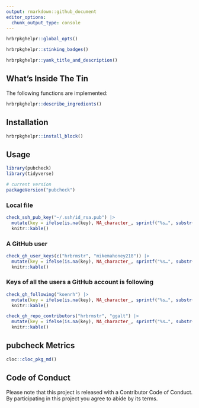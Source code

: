 ```yaml
---
output: rmarkdown::github_document
editor_options: 
  chunk_output_type: console
---
```

```r
hrbrpkghelpr::global_opts()
```

```r
hrbrpkghelpr::stinking_badges()
```

```r
hrbrpkghelpr::yank_title_and_description()
```

## What's Inside The Tin

The following functions are implemented:

```r
hrbrpkghelpr::describe_ingredients()
```

## Installation

```r
hrbrpkghelpr::install_block()
```

## Usage

```r
library(pubcheck)
library(tidyverse)

# current version
packageVersion("pubcheck")

```

### Local file

```r
check_ssh_pub_key("~/.ssh/id_rsa.pub") |> 
  mutate(key = ifelse(is.na(key), NA_character_, sprintf("%s…", substr(key, 1, 30)))) |> 
  knitr::kable()
```

### A GitHub user

```r
check_gh_user_keys(c("hrbrmstr", "mikemahoney218")) |> 
  mutate(key = ifelse(is.na(key), NA_character_, sprintf("%s…", substr(key, 1, 30)))) |> 
  knitr::kable()
```

### Keys of all the users a GitHub account is following

```r
check_gh_following("koenrh") |> 
  mutate(key = ifelse(is.na(key), NA_character_, sprintf("%s…", substr(key, 1, 30)))) |> 
  knitr::kable()
```

```r
check_gh_repo_contributors("hrbrmstr", "ggalt") |> 
  mutate(key = ifelse(is.na(key), NA_character_, sprintf("%s…", substr(key, 1, 30)))) |> 
  knitr::kable()
```

## pubcheck Metrics

```r
cloc::cloc_pkg_md()
```

## Code of Conduct

Please note that this project is released with a Contributor Code of Conduct. 
By participating in this project you agree to abide by its terms.
